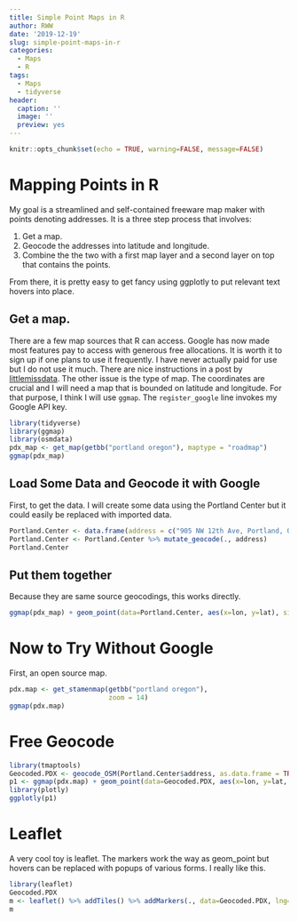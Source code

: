 ```yaml
---
title: Simple Point Maps in R
author: RWW
date: '2019-12-19'
slug: simple-point-maps-in-r
categories:
  - Maps
  - R
tags:
  - Maps
  - tidyverse
header:
  caption: ''
  image: ''
  preview: yes
---
```


```r
knitr::opts_chunk$set(echo = TRUE, warning=FALSE, message=FALSE)
```


# Mapping Points in R

My goal is a streamlined and self-contained freeware map maker with points denoting addresses.  It is a three step process that involves:  

1. Get a map.  
2. Geocode the addresses into latitude and longitude.  
3. Combine the the two with a first map layer and a second layer on top that contains the points.

From there, it is pretty easy to get fancy using ggplotly to put relevant text hovers into place.

## Get a map.

There are a few map sources that R can access.  Google has now made most features pay to access with generous free allocations.  It is worth it to sign up if one plans to use it frequently.  I have never actually paid for use but I do not use it much.  There are nice instructions in a post by [littlemissdata](https://www.littlemissdata.com/blog/maps).  The other issue is the type of map.  The coordinates are crucial and I will need a map that is bounded on latitude and longitude.  For that purpose, I think I will use `ggmap`.  The `register_google` line invokes my Google API key.


```r
library(tidyverse)
library(ggmap)
library(osmdata)
pdx_map <- get_map(getbb("portland oregon"), maptype = "roadmap")
ggmap(pdx_map)
```

## Load Some Data and Geocode it with Google

First, to get the data.  I will create some data using the Portland Center but it could easily be replaced with imported data.

```r
Portland.Center <- data.frame(address = c("905 NW 12th Ave, Portland, OR 97209"), stringsAsFactors = FALSE)
Portland.Center <- Portland.Center %>% mutate_geocode(., address)
Portland.Center
```

## Put them together

Because they are same source geocodings, this works directly.

```r
ggmap(pdx_map) + geom_point(data=Portland.Center, aes(x=lon, y=lat), size=3, color="magenta")
```

# Now to Try Without Google

First, an open source map.

```r
pdx.map <- get_stamenmap(getbb("portland oregon"), 
                         zoom = 14)
ggmap(pdx.map)
```

# Free Geocode

```r
library(tmaptools)
Geocoded.PDX <- geocode_OSM(Portland.Center$address, as.data.frame = TRUE) %>% select(query, lat, lon)
p1 <- ggmap(pdx.map) + geom_point(data=Geocoded.PDX, aes(x=lon, y=lat, text=query), size=3, color="magenta")
library(plotly)
ggplotly(p1)
```

# Leaflet

A very cool toy is leaflet.  The markers work the way as geom_point but hovers can be replaced with popups of various forms.  I really like this.

```r
library(leaflet)
Geocoded.PDX
m <- leaflet() %>% addTiles() %>% addMarkers(., data=Geocoded.PDX, lng=~lon, lat=~lat, popup = ~query)
m
```

